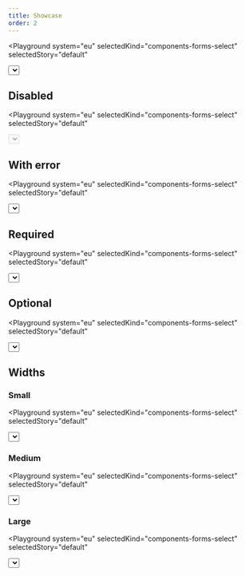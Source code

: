 ```yaml
---
title: Showcase
order: 2
---
```



<Playground
  system="eu"
  selectedKind="components-forms-select"
  selectedStory="default"
>
  <Select
    id="select-id"
    name="select-name"
    label={demoContent.label}
    options={demoContent.options}
    helperText="This is the input's helper text."
    width={demoContent.width}
  />
</Playground>

## Disabled

<Playground
  system="eu"
  selectedKind="components-forms-select"
  selectedStory="default"
>
  <Select
    id="select-id-2"
    name="select-name"
    label={demoContent.label}
    options={demoContent.options}
    helperText="This is the input's helper text."
    disabled
    width={demoContent.width}
  />
</Playground>

## With error

<Playground
  system="eu"
  selectedKind="components-forms-select"
  selectedStory="default"
>
  <Select
    id="select-id-3"
    name="select-name"
    label={demoContent.label}
    options={demoContent.options}
    helperText="This is the input's helper text."
    invalid
    invalidText="This is the error message"
    width={demoContent.width}
  />
</Playground>

## Required

<Playground
  system="eu"
  selectedKind="components-forms-select"
  selectedStory="default"
>
  <Select
    id="select-id-4"
    name="select-name"
    label={demoContent.label}
    options={demoContent.options}
    helperText="This is the input's helper text."
    required
    requiredText="*"
    width={demoContent.width}
  />
</Playground>

## Optional

<Playground
  system="eu"
  selectedKind="components-forms-select"
  selectedStory="default"
>
  <Select
    id="select-id-5"
    name="select-name"
    label={demoContent.label}
    options={demoContent.options}
    helperText="This is the input's helper text."
    optionalText=" (optional)"
    width={demoContent.width}
  />
</Playground>

## Widths

### Small

<Playground
  system="eu"
  selectedKind="components-forms-select"
  selectedStory="default"
>
  <Select
    id="select-id-6"
    name="select-name"
    label={demoContent.label}
    options={demoContent.options}
    helperText="This is the input's helper text."
    width="s"
  />
</Playground>

### Medium

<Playground
  system="eu"
  selectedKind="components-forms-select"
  selectedStory="default"
>
  <Select
    id="select-id-7"
    name="select-name"
    label={demoContent.label}
    options={demoContent.options}
    helperText="This is the input's helper text."
    width="m"
  />
</Playground>

### Large

<Playground
  system="eu"
  selectedKind="components-forms-select"
  selectedStory="default"
>
  <Select
    id="select-id-8"
    name="select-name"
    label={demoContent.label}
    options={demoContent.options}
    helperText="This is the input's helper text."
    width="l"
  />
</Playground>
